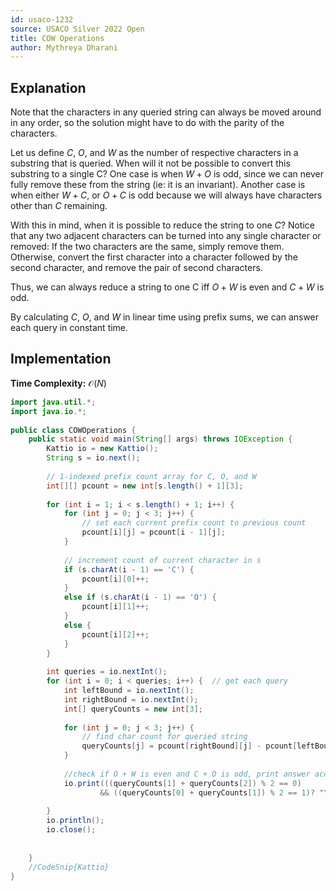 ```yaml
---
id: usaco-1232
source: USACO Silver 2022 Open
title: COW Operations
author: Mythreya Dharani
---
```

## Explanation
Note that the characters in any queried string can always be moved around in any order, so the solution might have to do with the parity of the characters. 

Let us define $C$, $O$, and $W$ as the number of respective characters in a substring that is queried. 
When will it not be possible to convert this substring to a single C? 
One case is when $W + O$ is odd, since we can never fully remove these from the string (ie: it is an invariant). 
Another case is when either $W + C$, or $O + C$ is odd because we will always have characters other than $C$ remaining.

With this in mind, when it is possible to reduce the string to one $C$? 
Notice that any two adjacent characters can be turned into any single character or removed: If the two characters are the same, simply remove them. 
Otherwise, convert the first character into a character followed by the second character, and remove the pair of second characters.

Thus, we can always reduce a string to one C iff $O + W$ is even and $C + W$ is odd. 

By calculating $C$, $O$, and $W$ in linear time using prefix sums, we can answer each query in constant time.
## Implementation

**Time Complexity:** $\mathcal{O}(N)$

<LanguageSection>
	
<JavaSection>
	
```java
import java.util.*;
import java.io.*;
	
public class COWOperations {
	public static void main(String[] args) throws IOException {
		Kattio io = new Kattio();
		String s = io.next();
		
		// 1-indexed prefix count array for C, O, and W
		int[][] pcount = new int[s.length() + 1][3];  
		
		for (int i = 1; i < s.length() + 1; i++) {
			for (int j = 0; j < 3; j++) {  
				// set each current prefix count to previous count
				pcount[i][j] = pcount[i - 1][j];
			}
			
			// increment count of current character in s
			if (s.charAt(i - 1) == 'C') {
				pcount[i][0]++;
			}
			else if (s.charAt(i - 1) == 'O') {
				pcount[i][1]++;
			}
			else {
				pcount[i][2]++;
			}
		}
		
		int queries = io.nextInt();
		for (int i = 0; i < queries; i++) {  // get each query
			int leftBound = io.nextInt();
			int rightBound = io.nextInt();
			int[] queryCounts = new int[3];
			
			for (int j = 0; j < 3; j++) {  
				// find char count for queried string
				queryCounts[j] = pcount[rightBound][j] - pcount[leftBound - 1][j];
			}
			
			//check if O + W is even and C + O is odd, print answer accordingly
			io.print(((queryCounts[1] + queryCounts[2]) % 2 == 0)
					&& ((queryCounts[0] + queryCounts[1]) % 2 == 1)? "Y": "N");
			
		}
		io.println();
		io.close();
		
		
	}
	//CodeSnip{Kattio}
}
```
	
</JavaSection>

</LanguageSection>

